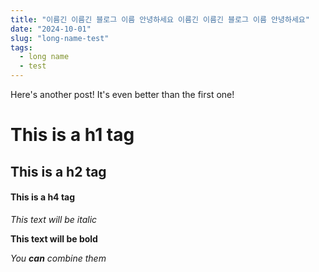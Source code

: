 ```yaml
---
title: "이름긴 이름긴 블로그 이름 안녕하세요 이름긴 이름긴 블로그 이름 안녕하세요"
date: "2024-10-01"
slug: "long-name-test"
tags:
  - long name
  - test
---
```


Here's another post! It's even better than the first one!

# This is a h1 tag

## This is a h2 tag

#### This is a h4 tag

_This text will be italic_

**This text will be bold**

_You **can** combine them_
